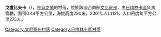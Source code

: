 {{coord|49|0|55|N|27|57|25|E|scale:30000|display=title}}

'''戈盧比夫卡'''（{{lang-uk|Голубівка}}），是[[烏克蘭|烏克蘭]]的村落，位於該國西南部[[文尼察州|文尼察州]]，由[[日梅林卡區|日梅林卡區]]負責管轄，面積0.44平方公里，海拔高度290米，2001年人口121，人口密度每平方公里275人。

[[Category:文尼察州村落|Category:文尼察州村落]]
[[Category:日梅林卡區村落|Category:日梅林卡區村落]]


{{Vinnytsia-geo-stub}}